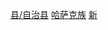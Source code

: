 [[Category:昌吉县市|县/自治县]]
[[Category:新疆民族自治县|哈萨克族]]
[[Category:中国哈萨克族自治县|新]]
{{catmore|木垒哈萨克自治县|新疆维吾尔自治区木垒哈萨克自治县}}